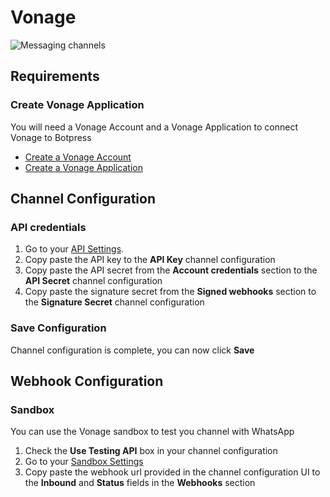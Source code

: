 # Vonage

![Messaging channels](/docs/content/vonage-banner.png)

## Requirements

### Create Vonage Application

You will need a Vonage Account and a Vonage Application to connect Vonage to Botpress

- [Create a Vonage Account](https://dashboard.nexmo.com/sign-up)
- [Create a Vonage Application](https://dashboard.nexmo.com/applications/new)

## Channel Configuration

### API credentials

1. Go to your [API Settings](https://dashboard.nexmo.com/settings).
1. Copy paste the API key to the **API Key** channel configuration
1. Copy paste the API secret from the **Account credentials** section to the **API Secret** channel configuration
1. Copy paste the signature secret from the **Signed webhooks** section to the **Signature Secret** channel configuration

### Save Configuration

Channel configuration is complete, you can now click **Save**

## Webhook Configuration

### Sandbox

You can use the Vonage sandbox to test you channel with WhatsApp

1. Check the **Use Testing API** box in your channel configuration
1. Go to your [Sandbox Settings](https://dashboard.nexmo.com/messages/sandbox)
1. Copy paste the webhook url provided in the channel configuration UI to the **Inbound** and **Status** fields in the **Webhooks** section

